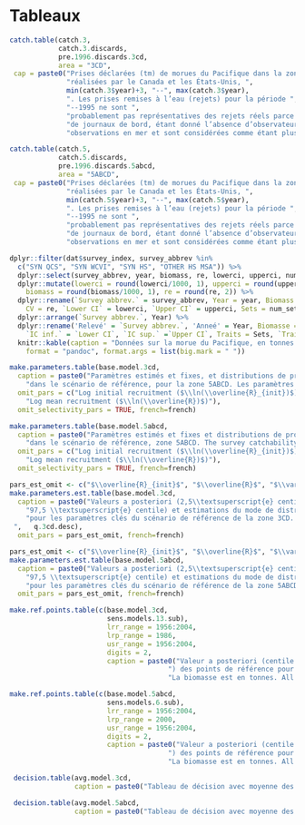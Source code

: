 \clearpage

# Tableaux {#sec:tables}

```r
catch.table(catch.3,
            catch.3.discards,
            pre.1996.discards.3cd,
            area = "3CD",
 cap = paste0("Prises déclarées (tm) de morues du Pacifique dans la zone 3CD ",
              "réalisées par le Canada et les États-Unis, ",
              min(catch.3$year)+3, "--", max(catch.3$year),
              ". Les prises remises à l’eau (rejets) pour la période ", min(catch.3$year)+3,
              "--1995 ne sont ",
              "probablement pas représentatives des rejets réels parce que les estimations proviennent ",
              "de journaux de bord, étant donné l’absence d’observateurs. Les estimations des rejets depuis 1996 sont fondées sur les ",
              "observations en mer et sont considérées comme étant plus représentatives des rejets réels. L’estimation des prises totales pour 2020 a été extrapolée à partir des rejets et des débarquements combinés datant du 30 septembre 2020 (voir le corps du texte). Par conséquent, les données nominales sur les débarquements et les rejets ne sont pas présentées de façon individuelle. Les valeurs ont été arrondies aux fins de présentation."), french=french)
```

\clearpage

```r
catch.table(catch.5,
            catch.5.discards,
            pre.1996.discards.5abcd,
            area = "5ABCD",
 cap = paste0("Prises déclarées (tm) de morues du Pacifique dans la zone 5ABCD ",
              "réalisées par le Canada et les États-Unis, ",
              min(catch.5$year)+3, "--", max(catch.5$year),
              ". Les prises remises à l’eau (rejets) pour la période ", min(catch.5$year)+3,
              "--1995 ne sont ",
              "probablement pas représentatives des rejets réels parce que les estimations proviennent ",
              "de journaux de bord, étant donné l’absence d’observateurs. Les estimations des rejets depuis 1996 sont fondées sur les ",
              "observations en mer et sont considérées comme étant plus représentatives des rejets réels. L’estimation des prises totales pour 2020 a été extrapolée à partir des rejets et des débarquements combinés datant du 30 septembre 2020 (voir le corps du texte). Par conséquent, les données nominales sur les débarquements et les rejets ne sont pas présentées de façon individuelle. Les valeurs ont été arrondies aux fins de présentation."), french=french)

```

\clearpage

```r
dplyr::filter(dat$survey_index, survey_abbrev %in%
  c("SYN QCS", "SYN WCVI", "SYN HS", "OTHER HS MSA")) %>%
  dplyr::select(survey_abbrev, year, biomass, re, lowerci, upperci, num_sets, num_pos_sets) %>%
  dplyr::mutate(lowerci = round(lowerci/1000, 1), upperci = round(upperci/1000, 1),
    biomass = round(biomass/1000, 1), re = round(re, 2)) %>%
  dplyr::rename(`Survey abbrev.` = survey_abbrev, Year = year, Biomass = biomass,
    CV = re, `Lower CI` = lowerci, `Upper CI` = upperci, Sets = num_sets, `Positive sets` = num_pos_sets) %>%
  dplyr::arrange(`Survey abbrev.`, Year) %>%
  dplyr::rename('Relevé' = `Survey abbrev.`, 'Anneé' = Year, Biomasse = Biomass,
    `IC inf.` = `Lower CI`, `IC sup.` =`Upper CI`, Traits = Sets, `Traits  positifs` = `Positive sets` ) %>% 
  knitr::kable(caption = "Données sur la morue du Pacifique, en tonnes métriques, tirées des relevés au chalut canadiens ( on ne tient pas compte de la capturabilité associée aux relevés). Les traits positifs représentent le nombre de traits de chalut dans lesquels des morues du Pacifique étaient présentes. Dans le tableau : OTHER HS MSA = autre relevé de l’assemblage de plusieurs espèces mené dans le détroit d’Hécate; SYN HS = relevé synoptique mené dans le détroit d’Hécate; SYN QCS = relevé synoptique mené dans le bassin de la Reine-Charlotte; SYN WCVI = relevé synoptique mené au large de la côte ouest de l’île de Vancouver.", booktabs = TRUE, linesep = "", 
    format = "pandoc", format.args = list(big.mark = " "))
```

\clearpage

```r
make.parameters.table(base.model.3cd,
  caption = paste0("Paramètres estimés et fixes, et distributions de probabilité a priori utilisées ",
    "dans le scénario de référence, pour la zone 5ABCD. Les paramètres de capturabilité pour les relevés menés dans le bassin de la Reine-Charlotte et le détroit d’Hécate ($q_2$ et $q_3$) ont été estimés au moyen de la distribution de la probabilité a posteriori $\\textrm{Normal}(ln(0.408),0.3)$ et $\\textrm{Normal}(ln(0.0654,),0.3)$, respectivement. Les paramètres de capturabilité des autres relevés ont été estimés sans distribution a priori."),
  omit_pars = c("Log initial recruitment ($\\ln(\\overline{R}_{init})$)",
    "Log mean recruitment ($\\ln(\\overline{R})$)"),
  omit_selectivity_pars = TRUE, french=french)
```


```r
make.parameters.table(base.model.5abcd,
  caption = paste0("Paramètres estimés et fixes et distributions de probabilité a priori utilisés ",
    "dans le scénario de référence, zone 5ABCD. The survey catchability parameters for QCS and HS ($q_2$ and $q_3$) were estimated with the prior probability distributions $\\textrm{Normal}(ln(0.408),0.3)$ and $\\textrm{Normal}(ln(0.0654,),0.3)$, respectively. The other survey catchability parameters were estimated without priors."),
  omit_pars = c("Log initial recruitment ($\\ln(\\overline{R}_{init})$)",
    "Log mean recruitment ($\\ln(\\overline{R})$)"),
  omit_selectivity_pars = TRUE, french=french)
```

\clearpage

```r
pars_est_omit <- c("$\\overline{R}_{init}$", "$\\overline{R}$", "$\\vartheta$","$B_0$")
make.parameters.est.table(base.model.3cd,
  caption = paste0("Valeurs a posteriori (2,5\\textsuperscript{e} centile, médiane et ",
    "97,5 \\textsuperscript{e} centile) et estimations du mode de distribution a posteriori ",
    "pour les paramètres clés du scénario de référence de la zone 3CD. $R_0$ est en milliers de poissons. $\\hat{R}$ représente la statistique de réduction d’échelle potentielle et $n_\\mathrm{eff}$ correspond au nombre réel de tirages effectués lors de la simulation (voir le corps du texte). 
 ",   q.3cd.desc),
  omit_pars = pars_est_omit, french=french)
```

```r
pars_est_omit <- c("$\\overline{R}_{init}$", "$\\overline{R}$", "$\\vartheta$", "$B_0$")
make.parameters.est.table(base.model.5abcd,
  caption = paste0("Valeurs a posteriori (2,5\\textsuperscript{e} centile, médiane et ",
    "97,5 \\textsuperscript{e} centile) et estimations du mode de distribution a posteriori ",
    "pour les paramètres clés du scénario de référence de la zone 5ABCD. $R_0$ est en milliers de poissons. $\\hat{R}$ représente la statistique de réduction d’échelle potentielle et $n_\\mathrm{eff}$ correspond au nombre réel de tirages effectués lors de la simulation (voir le corps du texte). ", q.5abcd.desc),
  omit_pars = pars_est_omit, french=french)
```

\clearpage

```r
make.ref.points.table(c(base.model.3cd,
                        sens.models.13.sub),
                        lrr_range = 1956:2004,
                        lrp_range = 1986,
                        usr_range = 1956:2004,
                        digits = 2,
                        caption = paste0("Valeur a posteriori (centile 2,5\\textsuperscript{th} , Median, and centile 97,5\\textsuperscript{th}  ",
                                       ") des points de référence pour la zone 3CD. ",
                                       "La biomasse est en tonnes. All values are rounded. Ratios were calculated using full posterior distributions and cannot be calculated directly from the table."), french=french)
```


```r
make.ref.points.table(c(base.model.5abcd,
                        sens.models.6.sub),
                        lrr_range = 1956:2004,
                        lrp_range = 2000,
                        usr_range = 1956:2004,
                        digits = 2,
                        caption = paste0("Valeur a posteriori (centile 2,5\\textsuperscript{th} , Median, and centile 97,5\\textsuperscript{th}  ",
                                       ") des points de référence pour la zone 5ABCD. ",
                                       "La biomasse est en tonnes. All values are rounded. Ratios were calculated using full posterior distributions and cannot be calculated directly from the table."), french=french)
```

\clearpage

```r
 decision.table(avg.model.3cd,
                caption = paste0("Tableau de décision avec moyenne des modèles pour la zone 3CD."), french=french) #
```


\clearpage

```r
 decision.table(avg.model.5abcd,
                caption = paste0("Tableau de décision avec moyenne des modèles pour la zone 5ABCD."), french=french) #
```

\clearpage
